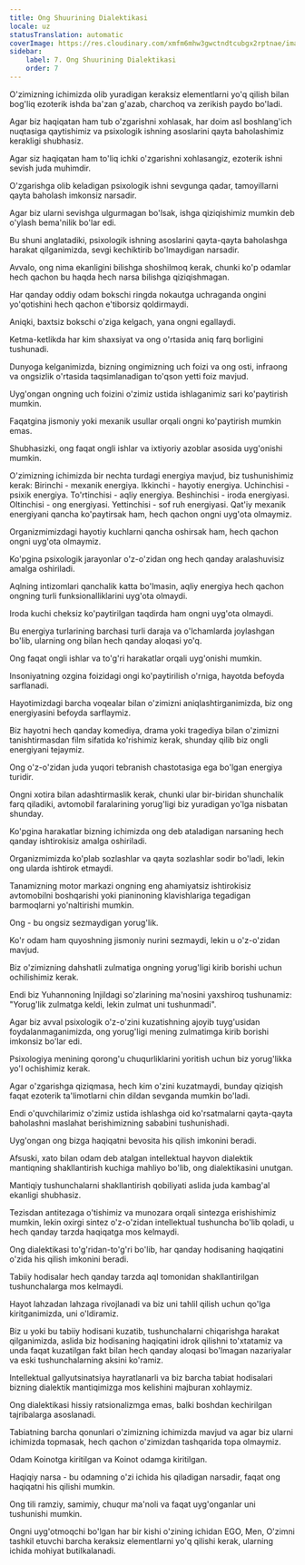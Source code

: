```yaml
---
title: Ong Shuurining Dialektikasi
locale: uz
statusTranslation: automatic
coverImage: https://res.cloudinary.com/xmfm6mhw3gwctndtcubgx2rptnae/image/upload/v1741354419/small_cover_la_gran_rebelion_28716e29d2.webp
sidebar:
    label: 7. Ong Shuurining Dialektikasi
    order: 7
---
```

O'zimizning ichimizda olib yuradigan keraksiz elementlarni yo'q qilish bilan bog'liq ezoterik ishda ba'zan g'azab, charchoq va zerikish paydo bo'ladi.

Agar biz haqiqatan ham tub o'zgarishni xohlasak, har doim asl boshlang'ich nuqtasiga qaytishimiz va psixologik ishning asoslarini qayta baholashimiz kerakligi shubhasiz.

Agar siz haqiqatan ham to'liq ichki o'zgarishni xohlasangiz, ezoterik ishni sevish juda muhimdir.

O'zgarishga olib keladigan psixologik ishni sevgunga qadar, tamoyillarni qayta baholash imkonsiz narsadir.

Agar biz ularni sevishga ulgurmagan bo'lsak, ishga qiziqishimiz mumkin deb o'ylash bema'nilik bo'lar edi.

Bu shuni anglatadiki, psixologik ishning asoslarini qayta-qayta baholashga harakat qilganimizda, sevgi kechiktirib bo'lmaydigan narsadir.

Avvalo, ong nima ekanligini bilishga shoshilmoq kerak, chunki ko'p odamlar hech qachon bu haqda hech narsa bilishga qiziqishmagan.

Har qanday oddiy odam bokschi ringda nokautga uchraganda ongini yo'qotishini hech qachon e'tiborsiz qoldirmaydi.

Aniqki, baxtsiz bokschi o'ziga kelgach, yana ongni egallaydi.

Ketma-ketlikda har kim shaxsiyat va ong o'rtasida aniq farq borligini tushunadi.

Dunyoga kelganimizda, bizning ongimizning uch foizi va ong osti, infraong va ongsizlik o'rtasida taqsimlanadigan to'qson yetti foiz mavjud.

Uyg'ongan ongning uch foizini o'zimiz ustida ishlaganimiz sari ko'paytirish mumkin.

Faqatgina jismoniy yoki mexanik usullar orqali ongni ko'paytirish mumkin emas.

Shubhasizki, ong faqat ongli ishlar va ixtiyoriy azoblar asosida uyg'onishi mumkin.

O'zimizning ichimizda bir nechta turdagi energiya mavjud, biz tushunishimiz kerak: Birinchi - mexanik energiya. Ikkinchi - hayotiy energiya. Uchinchisi - psixik energiya. To'rtinchisi - aqliy energiya. Beshinchisi - iroda energiyasi. Oltinchisi - ong energiyasi. Yettinchisi - sof ruh energiyasi. Qat'iy mexanik energiyani qancha ko'paytirsak ham, hech qachon ongni uyg'ota olmaymiz.

Organizmimizdagi hayotiy kuchlarni qancha oshirsak ham, hech qachon ongni uyg'ota olmaymiz.

Ko'pgina psixologik jarayonlar o'z-o'zidan ong hech qanday aralashuvisiz amalga oshiriladi.

Aqlning intizomlari qanchalik katta bo'lmasin, aqliy energiya hech qachon ongning turli funksionalliklarini uyg'ota olmaydi.

Iroda kuchi cheksiz ko'paytirilgan taqdirda ham ongni uyg'ota olmaydi.

Bu energiya turlarining barchasi turli daraja va o'lchamlarda joylashgan bo'lib, ularning ong bilan hech qanday aloqasi yo'q.

Ong faqat ongli ishlar va to'g'ri harakatlar orqali uyg'onishi mumkin.

Insoniyatning ozgina foizidagi ongi ko'paytirilish o'rniga, hayotda befoyda sarflanadi.

Hayotimizdagi barcha voqealar bilan o'zimizni aniqlashtirganimizda, biz ong energiyasini befoyda sarflaymiz.

Biz hayotni hech qanday komediya, drama yoki tragediya bilan o'zimizni tanishtirmasdan film sifatida ko'rishimiz kerak, shunday qilib biz ongli energiyani tejaymiz.

Ong o'z-o'zidan juda yuqori tebranish chastotasiga ega bo'lgan energiya turidir.

Ongni xotira bilan adashtirmaslik kerak, chunki ular bir-biridan shunchalik farq qiladiki, avtomobil faralarining yorug'ligi biz yuradigan yo'lga nisbatan shunday.

Ko'pgina harakatlar bizning ichimizda ong deb ataladigan narsaning hech qanday ishtirokisiz amalga oshiriladi.

Organizmimizda ko'plab sozlashlar va qayta sozlashlar sodir bo'ladi, lekin ong ularda ishtirok etmaydi.

Tanamizning motor markazi ongning eng ahamiyatsiz ishtirokisiz avtomobilni boshqarishi yoki pianinoning klavishlariga tegadigan barmoqlarni yo'naltirishi mumkin.

Ong - bu ongsiz sezmaydigan yorug'lik.

Ko'r odam ham quyoshning jismoniy nurini sezmaydi, lekin u o'z-o'zidan mavjud.

Biz o'zimizning dahshatli zulmatiga ongning yorug'ligi kirib borishi uchun ochilishimiz kerak.

Endi biz Yuhannoning Injildagi so'zlarining ma'nosini yaxshiroq tushunamiz: "Yorug'lik zulmatga keldi, lekin zulmat uni tushunmadi".

Agar biz avval psixologik o'z-o'zini kuzatishning ajoyib tuyg'usidan foydalanmaganimizda, ong yorug'ligi mening zulmatimga kirib borishi imkonsiz bo'lar edi.

Psixologiya menining qorong'u chuqurliklarini yoritish uchun biz yorug'likka yo'l ochishimiz kerak.

Agar o'zgarishga qiziqmasa, hech kim o'zini kuzatmaydi, bunday qiziqish faqat ezoterik ta'limotlarni chin dildan sevganda mumkin bo'ladi.

Endi o'quvchilarimiz o'zimiz ustida ishlashga oid ko'rsatmalarni qayta-qayta baholashni maslahat berishimizning sababini tushunishadi.

Uyg'ongan ong bizga haqiqatni bevosita his qilish imkonini beradi.

Afsuski, xato bilan odam deb atalgan intellektual hayvon dialektik mantiqning shakllantirish kuchiga mahliyo bo'lib, ong dialektikasini unutgan.

Mantiqiy tushunchalarni shakllantirish qobiliyati aslida juda kambag'al ekanligi shubhasiz.

Tezisdan antitezaga o'tishimiz va munozara orqali sintezga erishishimiz mumkin, lekin oxirgi sintez o'z-o'zidan intellektual tushuncha bo'lib qoladi, u hech qanday tarzda haqiqatga mos kelmaydi.

Ong dialektikasi to'g'ridan-to'g'ri bo'lib, har qanday hodisaning haqiqatini o'zida his qilish imkonini beradi.

Tabiiy hodisalar hech qanday tarzda aql tomonidan shakllantirilgan tushunchalarga mos kelmaydi.

Hayot lahzadan lahzaga rivojlanadi va biz uni tahlil qilish uchun qo'lga kiritganimizda, uni o'ldiramiz.

Biz u yoki bu tabiiy hodisani kuzatib, tushunchalarni chiqarishga harakat qilganimizda, aslida biz hodisaning haqiqatini idrok qilishni to'xtatamiz va unda faqat kuzatilgan fakt bilan hech qanday aloqasi bo'lmagan nazariyalar va eski tushunchalarning aksini ko'ramiz.

Intellektual gallyutsinatsiya hayratlanarli va biz barcha tabiat hodisalari bizning dialektik mantiqimizga mos kelishini majburan xohlaymiz.

Ong dialektikasi hissiy ratsionalizmga emas, balki boshdan kechirilgan tajribalarga asoslanadi.

Tabiatning barcha qonunlari o'zimizning ichimizda mavjud va agar biz ularni ichimizda topmasak, hech qachon o'zimizdan tashqarida topa olmaymiz.

Odam Koinotga kiritilgan va Koinot odamga kiritilgan.

Haqiqiy narsa - bu odamning o'zi ichida his qiladigan narsadir, faqat ong haqiqatni his qilishi mumkin.

Ong tili ramziy, samimiy, chuqur ma'noli va faqat uyg'onganlar uni tushunishi mumkin.

Ongni uyg'otmoqchi bo'lgan har bir kishi o'zining ichidan EGO, Men, O'zimni tashkil etuvchi barcha keraksiz elementlarni yo'q qilishi kerak, ularning ichida mohiyat butilkalanadi.

